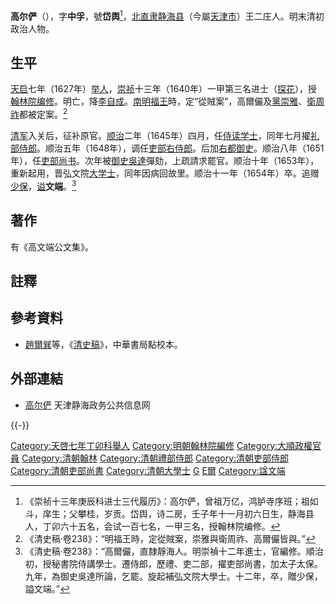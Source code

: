 {{Otheruses|other=名为高文端的其他人物|高文端}}
{{明清人物信息框
| 姓名 = 高爾儼
| 原名 =
| 圖片名稱= 
| 圖片大小 = 180px
| 圖片說明 = 
| 最高職務 = 大明翰林院編修<br>大順弘文院編修<br>大清弘文院大學士
| 國家 = 
| 爵位 =
| 籍貫 = [[北直隶|直隶]][[静海县|静海县]]
| 族裔 = 漢族
| 旗籍 = 
| 字號 = 字中孚，號岱舆
| 諡號 = 文端
| 出生日期 = 明[[萬曆|萬曆]]三十三年（1605年）
| 出生地點 = 
| 逝世日期 = 清[[順治|順治]]十一年（1654年）
| 逝世地點 = 
| 墓葬 =
| 配偶 =
| 親屬 = 
| 出身 = 
*天啟七年丁卯科舉人
*崇禎十三年（1640年）庚辰科進士及第
| 經歷 = 
| 著作 =
}}

'''高尔俨'''（{{bd|1605年||1654年|catIdx=G高}}），字'''中孚'''，號'''岱舆'''<ref>《崇祯十三年庚辰科进士三代履历》：高尔俨，曾祖万亿，鸿胪寺序班；祖如斗，庠生；父攀桂，岁贡。岱舆，诗二房，壬子年十一月初六日生，静海县人，丁卯六十五名，会试一百七名，一甲三名，授翰林院编修。</ref>，[[北直隶|北直隶]][[静海县|静海县]]（今屬[[天津市|天津市]]）王二庄人。明末清初政治人物。

==生平==
[[天启_(明朝)|天启]]七年（1627年）[[举人|举人]]，[[崇祯|崇祯]]十三年（1640年）一甲第三名进士（[[探花|探花]]），授[[翰林院编修|翰林院编修]]。明亡，降[[李自成|李自成]]。[[南明|南明]][[福王|福王]]時，定“從賊案”，高爾儼及[[黨崇雅|黨崇雅]]、[[衛周祚|衛周祚]]都被定案。<ref>《清史稿·卷238》：“明福王時，定從賊案，崇雅與衛周祚、高爾儼皆與。”</ref>

[[清军|清军]]入关后，征补原官。[[顺治|顺治]]二年（1645年）四月，任[[侍读学士|侍读学士]]，同年七月擢[[礼部侍郎|礼部侍郎]]。顺治五年（1648年），调任[[吏部右侍郎|吏部右侍郎]]。后加[[右都御史|右都御史]]。顺治八年（1651年），任[[吏部尚书|吏部尚书]]。次年被[[御史|御史]][[吳達|吳達]]彈劾，上疏請求罷官。顺治十年（1653年），重新起用，晋弘文院[[大学士|大学士]]，同年因病回故里。顺治十一年（1654年）卒。追赠[[少保|少保]]，[[谥|谥]]'''文端'''。<ref>《清史稿·卷238》：“高爾儼，直隸靜海人。明崇禎十二年進士，官編修。順治初，授秘書院侍講學士。遷侍郎，歷禮、吏二部，擢吏部尚書，加太子太保。九年，為御史吳達所論，乞罷。旋起補弘文院大學士。十二年，卒，贈少保，謚文端。”</ref>

==著作==
有《高文端公文集》。

==註釋==
{{reflist}}

==參考資料==
*[[趙爾巽|趙爾巽]]等，《[[清史稿|清史稿]]》，中華書局點校本。

==外部連結==
*[https://web.archive.org/web/20090108183156/http://www.tjjh.gov.cn/system/2007/08/31/010001643.shtml 高尔俨] 天津静海政务公共信息网
{{-}}
{{start box}}
{{s-off}}
{{succession box|[[陳名夏|陳名夏]]|[[成克鞏|成克鞏]]|[[清朝吏部尚书列表#吏部汉尚书|吏部漢尚書]]|<small>[[顺治|顺治]]八年八月己酉－顺治十年二月甲辰<br>（1651年9月18日－1653年3月6日）</small>}}
{{end box}}

{{崇禎十三年庚辰科殿試金榜}}
{{DEFAULTSORT:Gao高}}
{{規範控制}}
[[Category:天啓七年丁卯科舉人|Category:天啓七年丁卯科舉人]]
[[Category:明朝翰林院編修|Category:明朝翰林院編修]]
[[Category:大順政權官員|Category:大順政權官員]]
[[Category:清朝翰林|Category:清朝翰林]]
[[Category:清朝禮部侍郎|Category:清朝禮部侍郎]]
[[Category:清朝吏部侍郎|Category:清朝吏部侍郎]]
[[Category:清朝吏部尚書|Category:清朝吏部尚書]]
[[Category:清朝大學士|Category:清朝大學士]]
[[Category:靜海人|G]]
[[Category:高姓|E爾]]
[[Category:諡文端|Category:諡文端]]
